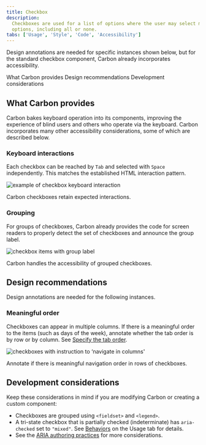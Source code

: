 ```yaml
---
title: Checkbox
description:
  Checkboxes are used for a list of options where the user may select multiple
  options, including all or none.
tabs: ['Usage', 'Style', 'Code', 'Accessibility']
---
```



<PageDescription>

Design annotations are needed for specific instances shown below, but for the
standard checkbox component, Carbon already incorporates accessibility.

</PageDescription>

<AnchorLinks>
  <AnchorLink>What Carbon provides</AnchorLink>
  <AnchorLink>Design recommendations</AnchorLink>
  <AnchorLink>Development considerations</AnchorLink>
</AnchorLinks>

<A11yStatusTable components="Checkbox" />

## What Carbon provides

Carbon bakes keyboard operation into its components, improving the experience of
blind users and others who operate via the keyboard. Carbon incorporates many
other accessibility considerations, some of which are described below.

### Keyboard interactions

Each checkbox can be reached by `Tab` and selected with `Space` independently.
This matches the established HTML interaction pattern.

<Row>
<Column colLg={8}>

![example of checkbox keyboard interaction](images/checkbox-accessibility-1.png)

<Caption>Carbon checkboxes retain expected interactions.</Caption>

</Column>
</Row>

### Grouping

For groups of checkboxes, Carbon already provides the code for screen readers to
properly detect the set of checkboxes and announce the group label.

<Row>
<Column colLg={8}>

![checkbox items with group label](images/checkbox-accessibility-2.png)

<Caption>Carbon handles the accessibility of grouped checkboxes.</Caption>

</Column>
</Row>

## Design recommendations

Design annotations are needed for the following instances.

### Meaningful order

Checkboxes can appear in multiple columns. If there is a meaningful order to the
items (such as days of the week), annotate whether the tab order is by row or by
column. See
[Specify the tab order](https://www.ibm.com/able/toolkit/design/ux/navigation/#tab-order).

<Row>
<Column colLg={8}>

![checkboxes with instruction to ‘navigate in columns'](images/checkbox-accessibility-3.png)

<Caption>
  Annotate if there is meaningful navigation order in rows of checkboxes.
</Caption>

</Column>
</Row>

## Development considerations

Keep these considerations in mind if you are modifying Carbon or creating a
custom component:

- Checkboxes are grouped using `<fieldset>` and `<legend>`.
- A tri-state checkbox that is partially checked (indeterminate) has
  `aria-checked` set to `"mixed"`. See
  [Behaviors](https://carbondesignsystem.com/components/checkbox/usage/#behaviors)
  on the Usage tab for details.
- See the
  [ARIA authoring practices](https://www.w3.org/TR/wai-aria-practices-1.2/#checkbox)
  for more considerations.
